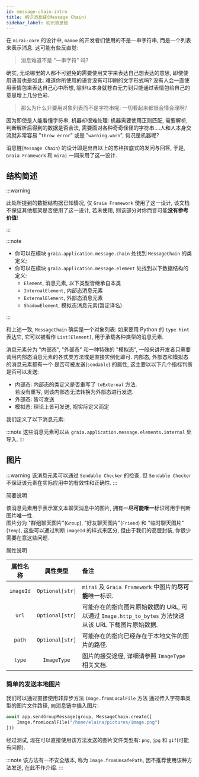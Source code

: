 ```yaml
---
id: message-chain-intro
title: 初识消息链(Message Chain)
sidebar_label: 初识消息链
---
```


在 `mirai-core` 的设计中, `mamoe` 的开发者们使用的不是一串字符串, 而是一个列表来表示消息.
这可能有些反直觉:

> 消息难道不是 "一串字符" 吗?

确实, 无论哪里的人都不可避免的需要使用文字来表达自己想表达的意思, 即使使用语音也是如此:
难道你所使用的语言没有可印刷的文字形式吗?
没有人会一直使用表情包来表达自己心中所想, 除非ta本身就苍白无力到只能通过表情包给自己的意思增上几分色彩.

> 那么为什么非要用对象列表而不是字符串呢: 一切看起来都很合情合理啊?

因为即使是人能看懂字符串, 机器却很难处理: 机器需要使用正则匹配, 需要解析, 判断解析后得到的数据是否合法,
需要面对各种奇奇怪怪的字符串....人和人本身交流就非常容易 "`throw error`" 或是 "`warning.warn`", 何况是机器呢?

消息链(`Message Chain`) 的设计即是出自以上的苏格拉底式的发问与回答, 于是,
`Graia Framework` 和 `mirai` 一同采用了这一设计.

## 结构简述

:::warning

此处所提到的数据结构据已知情况, 仅 `Graia Framework` 使用了这一设计,
该文档不保证其他框架是否使用了这一设计, 若未使用, 则该部分对你而言可能**没有参考价值**!

:::

:::note

 - 你可以在模块 `graia.application.message.chain` 处找到 `MessageChain` 的类定义;
 - 你可以在模块 `graia.application.message.element` 处找到以下数据结构的定义:
    - `Element`, 消息元素, 以下类型皆继承自本类
    - `InternalElement`, 内部态消息元素
    - `ExternalElement`, 外部态消息元素
    - `ShadowElement`, 模拟态消息元素(暂定译名)

:::

和上述一致, `MessageChain` 确实是一个对象列表: 如果要用 Python 的 `type hint` 表达它,
它可以被看作 `List[Element]`, 用于承载各种类型的消息元素.

消息元素分为 "内部态", "外部态" 和一种特殊的 "模拟态",
一般来讲开发者只需要调用内部态消息元素的各式类方法或是直接实例化即可.
内部态, 外部态和模拟态的消息元素都有一个 是否可被发送(`sendable`) 的属性,
这主要以以下几个指标判断是否可以发送:

 - 内部态: 内部态的类定义是否重写了 `toExternal` 方法.  
   若没有重写, 则该内部态无法转换为外部态进行发送.
 - 外部态: 皆可发送
 - 模拟态: 理论上皆可发送, 视实际定义而定

我们定义了以下消息元素:

:::note
这些消息元素可以从 `graia.application.message.elements.internal` 处导入.
:::

## 图片


<Card variant="outlined">
  <CardHeader
    title="图片(Image)"
    subheader="用于描述不同格式(eg. png, jpg)图片的消息元素"
  />
  <CardContent>
  <List component="nav">
  <ListItem>

:::warning
该消息元素可以通过 `Sendable Checker` 的检查, 但 `Sendable Checker` 不保证该元素在实际应用中的有效性和正确性.
:::

  </ListItem>

  <TitleDivider>简要说明</TitleDivider>
  <ListItem>

该消息元素用于表示富文本聊天消息中的图片, 拥有一**尽可能唯一**标识可用于判断图片唯一性.  
图片分为 "群组聊天图片"(`Group`), "好友聊天图片"(`Friend`) 和 "临时聊天图片"(`Temp`),
这些可以通过判断 `imageId` 的样式来区分, 但由于我们的高层封装, 你很少需要在意这些问题.

  </ListItem>

  <TitleDivider>属性说明</TitleDivider>
  <ListItem>

|属性名称|属性类型|备注|
|:-:|:-:|:-|
|`imageId`|`Optional[str]`|`mirai` 及 `Graia Framework` 中图片的**尽可能**唯一标识.|
|`url`|`Optional[str]`|可能存在的指向图片原始数据的 URL, 可以通过 `Image.http_to_bytes` 方法快速从该 URL 下载图片原始数据.|
|`path`|`Optional[str]`|可能存在的指向已经存在于本地文件的图片的路径.|
|`type`|`ImageType`|图片的接受途径, 详细请参照 `ImageType` 相关文档.|

  </ListItem>

  </List>
  </CardContent>
</Card>

### 简单的发送本地图片

我们可以通过直接使用非异步方法 `Image.fromLocalFile` 方法
通过传入字符串类型的图片文件路径, 向消息链中插入图片:

```python title="Example of Image.fromLocalFile"
await app.sendGroupMessage(group, MessageChain.create([
    Image.fromLocalFile("/home/elaina/pictures/image.png")
]))
```

经过测试, 现在可以直接使用该方法发送的图片文件类型有: `png`, `jpg` 和 `gif`(可能有问题).

:::note
该方法有一不安全版本, 称为 `Image.fromUnsafePath`, 因不推荐使用该种方法发送, 在此不作介绍.
:::